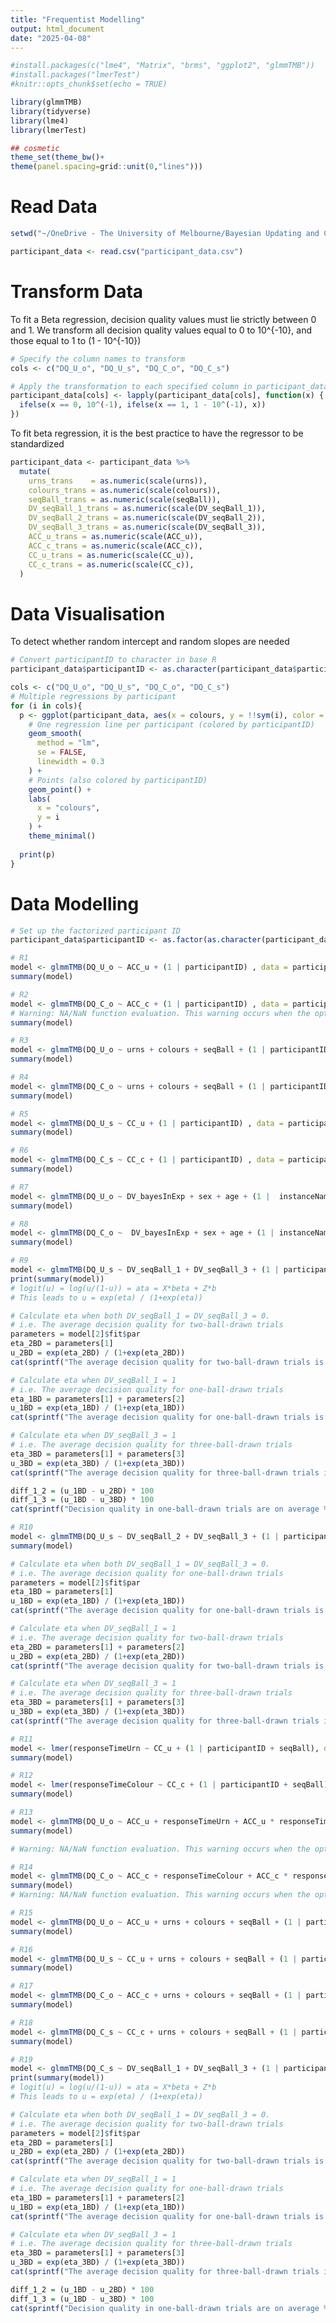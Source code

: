 ```yaml
---
title: "Frequentist Modelling"
output: html_document
date: "2025-04-08"
---
```


```r
#install.packages(c("lme4", "Matrix", "brms", "ggplot2", "glmmTMB"))
#install.packages("lmerTest")
#knitr::opts_chunk$set(echo = TRUE)

library(glmmTMB)
library(tidyverse)
library(lme4)
library(lmerTest)

## cosmetic
theme_set(theme_bw()+
theme(panel.spacing=grid::unit(0,"lines")))
```

# Read Data
```r
setwd("~/OneDrive - The University of Melbourne/Bayesian Updating and Complexity/Code/Analysis")

participant_data <- read.csv("participant_data.csv")
```

# Transform Data

To fit a Beta regression, decision quality values must lie strictly between 0 and 1. We transform all decision quality values equal to 0 to 10^{-10}, and those equal to 1 to (1 - 10^{-10})

```r
# Specify the column names to transform
cols <- c("DQ_U_o", "DQ_U_s", "DQ_C_o", "DQ_C_s")

# Apply the transformation to each specified column in participant_data
participant_data[cols] <- lapply(participant_data[cols], function(x) {
  ifelse(x == 0, 10^(-1), ifelse(x == 1, 1 - 10^(-1), x))
})

```

To fit beta regression, it is the best practice to have the regressor to be standardized

```r
participant_data <- participant_data %>%
  mutate(
    urns_trans    = as.numeric(scale(urns)),
    colours_trans = as.numeric(scale(colours)),
    seqBall_trans = as.numeric(scale(seqBall)),
    DV_seqBall_1_trans = as.numeric(scale(DV_seqBall_1)),
    DV_seqBall_2_trans = as.numeric(scale(DV_seqBall_2)),
    DV_seqBall_3_trans = as.numeric(scale(DV_seqBall_3)),
    ACC_u_trans = as.numeric(scale(ACC_u)),
    ACC_c_trans = as.numeric(scale(ACC_c)),
    CC_u_trans = as.numeric(scale(CC_u)),
    CC_c_trans = as.numeric(scale(CC_c)),
  )
```

# Data Visualisation 

To detect whether random intercept and random slopes are needed

```r
# Convert participantID to character in base R
participant_data$participantID <- as.character(participant_data$participantID)

cols <- c("DQ_U_o", "DQ_U_s", "DQ_C_o", "DQ_C_s")
# Multiple regressions by participant
for (i in cols){
  p <- ggplot(participant_data, aes(x = colours, y = !!sym(i), color = participantID)) +
    # One regression line per participant (colored by participantID)
    geom_smooth(
      method = "lm",
      se = FALSE,
      linewidth = 0.3
    ) +
    # Points (also colored by participantID)
    geom_point() +
    labs(
      x = "colours",
      y = i
    ) +
    theme_minimal()
  
  print(p)
}

```


# Data Modelling



```r
# Set up the factorized participant ID
participant_data$participantID <- as.factor(as.character(participant_data$participantID))

# R1
model <- glmmTMB(DQ_U_o ~ ACC_u + (1 | participantID) , data = participant_data, family = glmmTMB::beta_family(link = "logit"))
summary(model)
```

```r
# R2
model <- glmmTMB(DQ_C_o ~ ACC_c + (1 | participantID) , data = participant_data, family = glmmTMB::beta_family(link = "logit"))
# Warning: NA/NaN function evaluation. This warning occurs when the optimizer visits a region of parameter space that is invalid. It is not a problem as long as the optimizer has left that region of parameter space upon convergence, which is indicated by an absence of the model convergence warnings described above. The following warnings indicate possibly-transient numerical problems with the fit, and can be treated in the same way (i.e. ignored if there are no errors or convergence warnings about the final fitted model).
summary(model)
```

```r
# R3
model <- glmmTMB(DQ_U_o ~ urns + colours + seqBall + (1 | participantID) , data = participant_data, family = glmmTMB::beta_family(link = "logit"))
summary(model)

```

```r
# R4
model <- glmmTMB(DQ_C_o ~ urns + colours + seqBall + (1 | participantID) , data = participant_data, family = glmmTMB::beta_family(link = "logit"))
summary(model)
```

```r
# R5
model <- glmmTMB(DQ_U_s ~ CC_u + (1 | participantID) , data = participant_data, family = glmmTMB::beta_family(link = "logit"))
summary(model)
```

```r
# R6
model <- glmmTMB(DQ_C_s ~ CC_c + (1 | participantID) , data = participant_data, family = glmmTMB::beta_family(link = "logit"))
summary(model)
```

```r
# R7
model <- glmmTMB(DQ_U_o ~ DV_bayesInExp + sex + age + (1 |  instanceName) , data = participant_data, family = glmmTMB::beta_family(link = "logit"))
summary(model)
```

```r
# R8
model <- glmmTMB(DQ_C_o ~  DV_bayesInExp + sex + age + (1 | instanceName) , data = participant_data, family = glmmTMB::beta_family(link = "logit"))
summary(model)
```

```r
# R9
model <- glmmTMB(DQ_U_s ~ DV_seqBall_1 + DV_seqBall_3 + (1 | participantID + instanceName) , data = participant_data, family = glmmTMB::beta_family(link = "logit"))
print(summary(model))
# logit(u) = log(u/(1-u)) = ata = X*beta + Z*b
# This leads to u = exp(eta) / (1+exp(eta))

# Calculate eta when both DV_seqBall_1 = DV_seqBall_3 = 0. 
# i.e. The average decision quality for two-ball-drawn trials
parameters = model[2]$fit$par
eta_2BD = parameters[1]
u_2BD = exp(eta_2BD) / (1+exp(eta_2BD))
cat(sprintf("The average decision quality for two-ball-drawn trials is %.3f \n", u_2BD))

# Calculate eta when DV_seqBall_1 = 1 
# i.e. The average decision quality for one-ball-drawn trials
eta_1BD = parameters[1] + parameters[2]
u_1BD = exp(eta_1BD) / (1+exp(eta_1BD))
cat(sprintf("The average decision quality for one-ball-drawn trials is %.3f \n", u_1BD))

# Calculate eta when DV_seqBall_3 = 1 
# i.e. The average decision quality for three-ball-drawn trials
eta_3BD = parameters[1] + parameters[3]
u_3BD = exp(eta_3BD) / (1+exp(eta_3BD))
cat(sprintf("The average decision quality for three-ball-drawn trials is %.3f \n", u_3BD))

diff_1_2 = (u_1BD - u_2BD) * 100
diff_1_3 = (u_1BD - u_3BD) * 100
cat(sprintf("Decision quality in one-ball-drawn trials are on average %.2f percentage points higher than two-ball-drawn trials and %.2f percentage point higher than three-ball-drawn trials \n", diff_1_2, diff_1_3))
```

```r
# R10
model <- glmmTMB(DQ_U_s ~ DV_seqBall_2 + DV_seqBall_3 + (1 | participantID + instanceName) , data = participant_data, family = glmmTMB::beta_family(link = "logit"))
summary(model)

# Calculate eta when both DV_seqBall_1 = DV_seqBall_3 = 0. 
# i.e. The average decision quality for one-ball-drawn trials
parameters = model[2]$fit$par
eta_1BD = parameters[1]
u_1BD = exp(eta_1BD) / (1+exp(eta_1BD))
cat(sprintf("The average decision quality for one-ball-drawn trials is %.2f \n", u_1BD))

# Calculate eta when DV_seqBall_1 = 1 
# i.e. The average decision quality for two-ball-drawn trials
eta_2BD = parameters[1] + parameters[2]
u_2BD = exp(eta_2BD) / (1+exp(eta_2BD))
cat(sprintf("The average decision quality for two-ball-drawn trials is %.2f \n", u_2BD))

# Calculate eta when DV_seqBall_3 = 1 
# i.e. The average decision quality for three-ball-drawn trials
eta_3BD = parameters[1] + parameters[3]
u_3BD = exp(eta_3BD) / (1+exp(eta_3BD))
cat(sprintf("The average decision quality for three-ball-drawn trials is %.2f \n", u_3BD))
```

```r
# R11
model <- lmer(responseTimeUrn ~ CC_u + (1 | participantID + seqBall), data = participant_data)
summary(model)
```

```r
# R12
model <- lmer(responseTimeColour ~ CC_c + (1 | participantID + seqBall), data = participant_data)
summary(model)
```
```r
# R13
model <- glmmTMB(DQ_U_o ~ ACC_u + responseTimeUrn + ACC_u * responseTimeUrn + (1 | participantID) , data = participant_data, family = glmmTMB::beta_family(link = "logit"))
summary(model)

# Warning: NA/NaN function evaluation. This warning occurs when the optimizer visits a region of parameter space that is invalid. It is not a problem as long as the optimizer has left that region of parameter space upon convergence, which is indicated by an absence of the model convergence warnings described above. The following warnings indicate possibly-transient numerical problems with the fit, and can be treated in the same way (i.e. ignored if there are no errors or convergence warnings about the final fitted model).
```

```r
# R14
model <- glmmTMB(DQ_C_o ~ ACC_c + responseTimeColour + ACC_c * responseTimeColour + (1 | participantID) , data = participant_data, family = glmmTMB::beta_family(link = "logit"))
summary(model)
# Warning: NA/NaN function evaluation. This warning occurs when the optimizer visits a region of parameter space that is invalid. It is not a problem as long as the optimizer has left that region of parameter space upon convergence, which is indicated by an absence of the model convergence warnings described above. The following warnings indicate possibly-transient numerical problems with the fit, and can be treated in the same way (i.e. ignored if there are no errors or convergence warnings about the final fitted model).
```



```r
# R15
model <- glmmTMB(DQ_U_o ~ ACC_u + urns + colours + seqBall + (1 | participantID) , data = participant_data, family = glmmTMB::beta_family(link = "logit"))
summary(model)
```

```r
# R16
model <- glmmTMB(DQ_U_s ~ CC_u + urns + colours + seqBall + (1 | participantID) , data = participant_data, family = glmmTMB::beta_family(link = "logit"))
summary(model)
```
```r
# R17
model <- glmmTMB(DQ_C_o ~ ACC_c + urns + colours + seqBall + (1 | participantID) , data = participant_data, family = glmmTMB::beta_family(link = "logit"))
summary(model)
```


```r
# R18
model <- glmmTMB(DQ_C_s ~ CC_c + urns + colours + seqBall + (1 | participantID) , data = participant_data, family = glmmTMB::beta_family(link = "logit"))
summary(model)
```


```r
# R19
model <- glmmTMB(DQ_C_s ~ DV_seqBall_1 + DV_seqBall_3 + (1 | participantID + instanceName) , data = participant_data, family = glmmTMB::beta_family(link = "logit"))
print(summary(model))
# logit(u) = log(u/(1-u)) = ata = X*beta + Z*b
# This leads to u = exp(eta) / (1+exp(eta))

# Calculate eta when both DV_seqBall_1 = DV_seqBall_3 = 0. 
# i.e. The average decision quality for two-ball-drawn trials
parameters = model[2]$fit$par
eta_2BD = parameters[1]
u_2BD = exp(eta_2BD) / (1+exp(eta_2BD))
cat(sprintf("The average decision quality for two-ball-drawn trials is %.3f \n", u_2BD))

# Calculate eta when DV_seqBall_1 = 1 
# i.e. The average decision quality for one-ball-drawn trials
eta_1BD = parameters[1] + parameters[2]
u_1BD = exp(eta_1BD) / (1+exp(eta_1BD))
cat(sprintf("The average decision quality for one-ball-drawn trials is %.3f \n", u_1BD))

# Calculate eta when DV_seqBall_3 = 1 
# i.e. The average decision quality for three-ball-drawn trials
eta_3BD = parameters[1] + parameters[3]
u_3BD = exp(eta_3BD) / (1+exp(eta_3BD))
cat(sprintf("The average decision quality for three-ball-drawn trials is %.3f \n", u_3BD))

diff_1_2 = (u_1BD - u_2BD) * 100
diff_1_3 = (u_1BD - u_3BD) * 100
cat(sprintf("Decision quality in one-ball-drawn trials are on average %.2f percentage points higher than two-ball-drawn trials and %.2f percentage point higher than three-ball-drawn trials \n", diff_1_2, diff_1_3))
```




